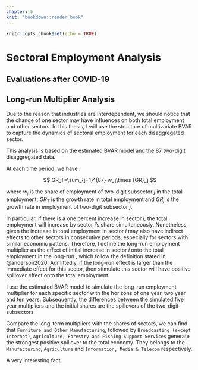 ```yaml
---
chapter: 5
knit: "bookdown::render_book"
---
```



```r
knitr::opts_chunk$set(echo = TRUE)
```


# Sectoral Employment Analysis 



## Evaluations after COVID-19




## Long-run Multiplier Analysis 

Due to the reason that industries are interdependent, we should notice that the change of one sector may have influences on both total employment and other sectors. In this thesis, I will use the structure of multivariate BVAR to capture the dynamics of sectoral employment for each disaggregated sector. 


This analysis is based on the estimated BVAR model and the 87 two-digit disaggregated data. 

At each time period, we have :

$$
GR_T=\sum_{j=1}^{87} w_j\times {GR}_j
$$

where $w_j$ is the share of employment of two-digit subsector $j$ in the total employment, $GR_T$ is the growth rate in total employment and $GR_j$ is the growth rate in employment of two-digit subsector $j$. 



In particular, if there is a one percent increase in sector *i*, the total employment will increase by sector *i*'s share simultaneously. Nonetheless, given the increase in total employment in sector *i* may also have indirect effects to other sectors in consecutive periods, especially for sectors with similar economic pattens. Therefore, I define the long-run employment multiplier as the effect of initial increase in sector *i* onto the total employment in the long-run , which follow the definition stated in @anderson2020. Admittedly, if the long-run effect is larger than the immediate effect for this sector, then stimulate this sector will have positive spillover effect onto the total employment. 

I use the estimated BVAR model to simulate the long-run employment multiplier for each specific sector with the horizons of one year, two year and ten years. Subsequently, the differences between the simulated five year multipliers and the initial shares are the spillovers of the  two-digit subsectors. 


Compare the long-term multipliers with the shares of sectors, we can find that `Furniture and Other Manufacturing`, followed by ` Broadcasting (except Internet)`, `Agriculture, Forestry and Fishing Support Services` generate the strongest positive spillover to the total economy. They belongs to the `Manufacturing`, `Agriculture` and `Information, Media & Telecom` respectively.


A very interesting fact 



























